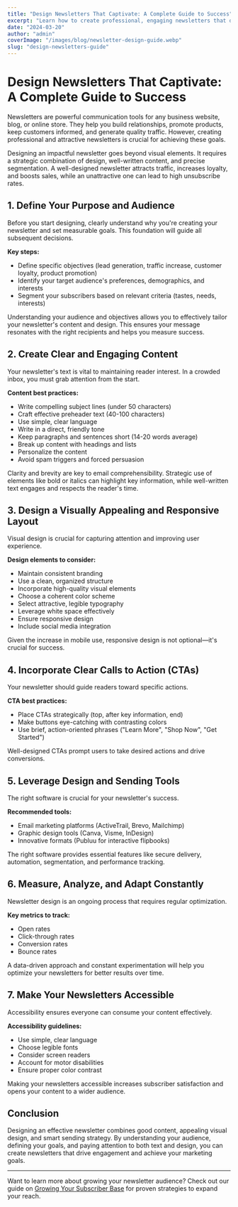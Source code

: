 ```yaml
---
title: "Design Newsletters That Captivate: A Complete Guide to Success"
excerpt: "Learn how to create professional, engaging newsletters that drive results. From content strategy to visual design, discover the key elements that make newsletters successful."
date: "2024-03-20"
author: "admin"
coverImage: "/images/blog/newsletter-design-guide.webp"
slug: "design-newsletters-guide"
---
```


# Design Newsletters That Captivate: A Complete Guide to Success

Newsletters are powerful communication tools for any business website, blog, or online store. They help you build relationships, promote products, keep customers informed, and generate quality traffic. However, creating professional and attractive newsletters is crucial for achieving these goals.

Designing an impactful newsletter goes beyond visual elements. It requires a strategic combination of design, well-written content, and precise segmentation. A well-designed newsletter attracts traffic, increases loyalty, and boosts sales, while an unattractive one can lead to high unsubscribe rates.

## 1. Define Your Purpose and Audience

Before you start designing, clearly understand why you're creating your newsletter and set measurable goals. This foundation will guide all subsequent decisions.

**Key steps:**

- Define specific objectives (lead generation, traffic increase, customer loyalty, product promotion)
- Identify your target audience's preferences, demographics, and interests
- Segment your subscribers based on relevant criteria (tastes, needs, interests)

Understanding your audience and objectives allows you to effectively tailor your newsletter's content and design. This ensures your message resonates with the right recipients and helps you measure success.

## 2. Create Clear and Engaging Content

Your newsletter's text is vital to maintaining reader interest. In a crowded inbox, you must grab attention from the start.

**Content best practices:**

- Write compelling subject lines (under 50 characters)
- Craft effective preheader text (40-100 characters)
- Use simple, clear language
- Write in a direct, friendly tone
- Keep paragraphs and sentences short (14-20 words average)
- Break up content with headings and lists
- Personalize the content
- Avoid spam triggers and forced persuasion

Clarity and brevity are key to email comprehensibility. Strategic use of elements like bold or italics can highlight key information, while well-written text engages and respects the reader's time.

## 3. Design a Visually Appealing and Responsive Layout

Visual design is crucial for capturing attention and improving user experience.

**Design elements to consider:**

- Maintain consistent branding
- Use a clean, organized structure
- Incorporate high-quality visual elements
- Choose a coherent color scheme
- Select attractive, legible typography
- Leverage white space effectively
- Ensure responsive design
- Include social media integration

Given the increase in mobile use, responsive design is not optional—it's crucial for success.

## 4. Incorporate Clear Calls to Action (CTAs)

Your newsletter should guide readers toward specific actions.

**CTA best practices:**

- Place CTAs strategically (top, after key information, end)
- Make buttons eye-catching with contrasting colors
- Use brief, action-oriented phrases ("Learn More", "Shop Now", "Get Started")

Well-designed CTAs prompt users to take desired actions and drive conversions.

## 5. Leverage Design and Sending Tools

The right software is crucial for your newsletter's success.

**Recommended tools:**

- Email marketing platforms (ActiveTrail, Brevo, Mailchimp)
- Graphic design tools (Canva, Visme, InDesign)
- Innovative formats (Publuu for interactive flipbooks)

The right software provides essential features like secure delivery, automation, segmentation, and performance tracking.

## 6. Measure, Analyze, and Adapt Constantly

Newsletter design is an ongoing process that requires regular optimization.

**Key metrics to track:**

- Open rates
- Click-through rates
- Conversion rates
- Bounce rates

A data-driven approach and constant experimentation will help you optimize your newsletters for better results over time.

## 7. Make Your Newsletters Accessible

Accessibility ensures everyone can consume your content effectively.

**Accessibility guidelines:**

- Use simple, clear language
- Choose legible fonts
- Consider screen readers
- Account for motor disabilities
- Ensure proper color contrast

Making your newsletters accessible increases subscriber satisfaction and opens your content to a wider audience.

## Conclusion

Designing an effective newsletter combines good content, appealing visual design, and smart sending strategy. By understanding your audience, defining your goals, and paying attention to both text and design, you can create newsletters that drive engagement and achieve your marketing goals.

---

Want to learn more about growing your newsletter audience? Check out our guide on [Growing Your Subscriber Base](/blog/newsletter-strategy/growing-subscriber-base) for proven strategies to expand your reach.
